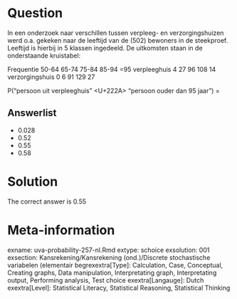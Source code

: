 Question
========

In een onderzoek naar verschillen tussen verpleeg- en verzorgingshuizen werd o.a. gekeken naar de leeftijd van de (502) bewoners in de steekproef. Leeftijd is hierbij in 5 klassen ingedeeld. De uitkomsten staan in de onderstaande kruistabel:

Frequentie 50-64 65-74 75-84 85-94 =95
verpleeghuis 4 27 96 108 14
verzorgingshuis 0 6 91 129 27

P("persoon uit verpleeghuis" <U+222A> "persoon ouder dan 95 jaar") = 

Answerlist
----------
* 0.028
* 0.52
* 0.55
* 0.58

Solution
========

The correct answer is  0.55 

Meta-information
================
exname: uva-probability-257-nl.Rmd 
extype: schoice 
exsolution: 001 
exsection: Kansrekening/Kansrekening (ond.)/Discrete stochastische variabelen (elementair begrexextra[Type]: Calculation, Case, Conceptual, Creating graphs, Data manipulation, Interpretating graph, Interpretating output, Performing analysis, Test choice 
exextra[Langauge]: Dutch 
exextra[Level]: Statistical Literacy, Statistical Reasoning, Statistical Thinking 
